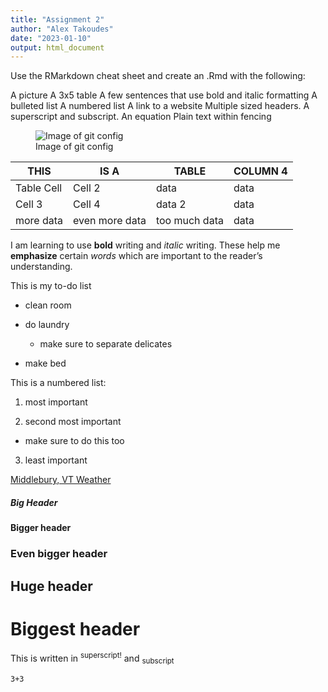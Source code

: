 ```yaml
---
title: "Assignment 2"
author: "Alex Takoudes"
date: "2023-01-10"
output: html_document
---
```


Use the RMarkdown cheat sheet and create an .Rmd with the following:

A picture
A 3x5 table
A few sentences that use bold and italic formatting
A bulleted list
A numbered list
A link to a website
Multiple sized headers.
A superscript and subscript.
An equation
Plain text within fencing

![Image of git config](/Users/alextakoudes/Desktop/Classes/BIOL1007/gitconfig.jpeg)

 THIS  | IS A | TABLE | COLUMN 4 | COLUMNS 5
-------------  | ------------- | ---------- | -------
Table Cell     | Cell 2        | data | data | data
Cell 3         | Cell 4        | data 2 | data | data
more data | even more data | too much data | data | data

I am learning to use **bold** writing and *italic* writing. These help me **emphasize** certain *words* which are important to the reader's understanding.

This is my to-do list

* clean room

* do laundry
  + make sure to separate delicates

* make bed

This is a numbered list:

1. most important

2. second most important
  + make sure to do this too
  
3. least important

[Middlebury, VT Weather](https://www.wunderground.com/weather/us/vt/middlebury/44.01,-73.17)

##### Big Header
#### Bigger header
### Even bigger header
## Huge header
# Biggest header

This is written in ^superscript!^ and ~subscript~

`3+3`